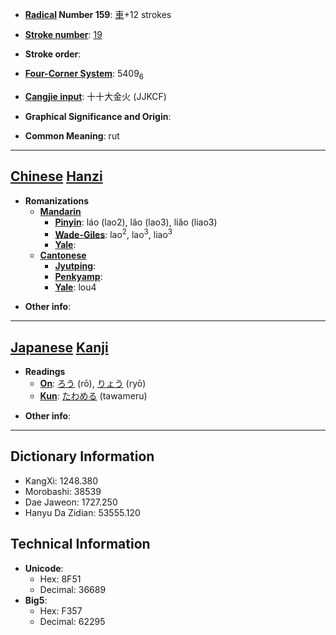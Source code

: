 * '''[[Wiktionary:Chinese radical index| Radical]] Number 159''': [[Wiktionary:Chinese radical index 車|車]]+12 strokes

* '''[[Wiktionary:Chinese total strokes index|Stroke number]]''': [[Wiktionary:Chinese total strokes index 19|19]]

* '''Stroke order''': 

* '''[[Wiktionary:Chinese four corner index|Four-Corner System]]''': 5409<sub>6</sub>

* '''[[Wiktionary:Chinese Cangjie index|Cangjie input]]''': 十十大金火 (JJKCF)

* '''Graphical Significance and Origin''': 

* '''Common Meaning''': rut

----

== [[Chinese]] [[Hanzi]] ==

* '''Romanizations'''
** '''[[Mandarin]]'''
*** '''[[Pinyin]]''': láo (lao2), lǎo (lao3), liǎo (liao3)
*** '''[[Wade-Giles]]''': lao<sup>2</sup>, lao<sup>3</sup>, liao<sup>3</sup>
*** '''[[Yale]]''': 
** '''[[Cantonese]]'''
*** '''[[Jyutping]]''':
*** '''[[Penkyamp]]''': 
*** '''[[Yale]]''': lou4

* '''Other info''': 

----

== [[Japanese]] [[Kanji]] ==

* '''Readings'''
** '''[[On]]''': [[ろう]] (rō), [[りょう]] (ryō)
** '''[[Kun]]''': [[たわめる]] (tawameru)

* '''Other info''':  

----

== Dictionary Information ==

* KangXi: 1248.380
* Morobashi: 38539
* Dae Jaweon: 1727.250
* Hanyu Da Zidian: 53555.120

== Technical Information ==

* '''Unicode''':
** Hex: 8F51
** Decimal: 36689
* '''Big5''':
** Hex: F357
** Decimal: 62295